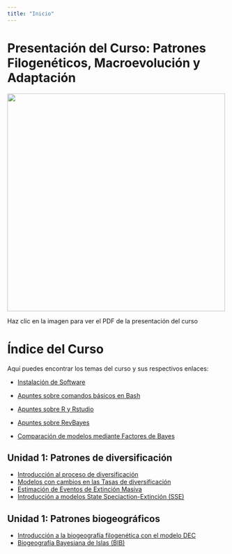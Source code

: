 ```yaml
---
title: "Inicio"
---
```


# Presentación del Curso: Patrones Filogenéticos, Macroevolución y Adaptación

[![](images/inicio/presentacion.png){fig-align="center" width="500"}](docs/inicio/tempoModeEvolPCB.pdf)

Haz clic en la imagen para ver el PDF de la presentación del curso

# Índice del Curso

Aquí puedes encontrar los temas del curso y sus respectivos enlaces:

-   [Instalación de Software](https://ib-unisse.github.io/patrones_filogeneticos/chapters/install.html)

-   [Apuntes sobre comandos básicos en Bash](https://ib-unisse.github.io/patrones_filogeneticos/chapters/commandline.html)

-   [Apuntes sobre R y Rstudio](https://ib-unisse.github.io/patrones_filogeneticos/chapters/Rstudio.html)

-   [Apuntes sobre RevBayes](https://ib-unisse.github.io/patrones_filogeneticos/chapters/revbayes.html)

-   [Comparación de modelos mediante Factores de Bayes](https://ib-unisse.github.io/patrones_filogeneticos/chapters/factor_bayes.html)

## Unidad 1: Patrones de diversificación

-   [Introducción al proceso de diversificación](https://ib-unisse.github.io/patrones_filogeneticos/chapters/u1_intro_diversification.html)
-   [Modelos con cambios en las Tasas de diversificación](https://ib-unisse.github.io/patrones_filogeneticos/chapters/u1_intro_diversification_2.html)
-   [Estimación de Eventos de Extinción Masiva](https://ib-unisse.github.io/patrones_filogeneticos/chapters/u1_intro_diversification_3.html)
-   [Introducción a modelos State Speciaction-Extinción (SSE)](https://ib-unisse.github.io/patrones_filogeneticos/chapters/u1_intro_diversification_4.html)

## Unidad 1: Patrones biogeográficos
-   [Introducción a la biogeografía filogenética con el modelo DEC](https://ib-unisse.github.io/patrones_filogeneticos/chapters/u2_intro_biogeography_1.html)
-   [Biogeografía Bayesiana de Islas (BIB)](https://ib-unisse.github.io/patrones_filogeneticos/chapters/u2_intro_biogeography_2.html)
